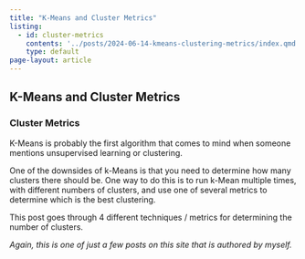 ```yaml
---
title: "K-Means and Cluster Metrics"
listing:
  - id: cluster-metrics
    contents: '../posts/2024-06-14-kmeans-clustering-metrics/index.qmd'
    type: default
page-layout: article
---
```


## K-Means and Cluster Metrics

### Cluster Metrics

K-Means is probably the first algorithm that comes to mind when someone
mentions unsupervised learning or clustering.

One of the downsides of k-Means is that you need to determine how many clusters
there should be. One way to do this is to run k-Mean multiple times, with
different numbers of clusters, and use one of several metrics to determine
which is the best clustering.

This post goes through 4 different techniques / metrics for determining the
number of clusters.

*Again, this is one of just a few posts on this site that is authored by
myself.*
<br>
<br>

:::{#cluster-metrics}
:::
